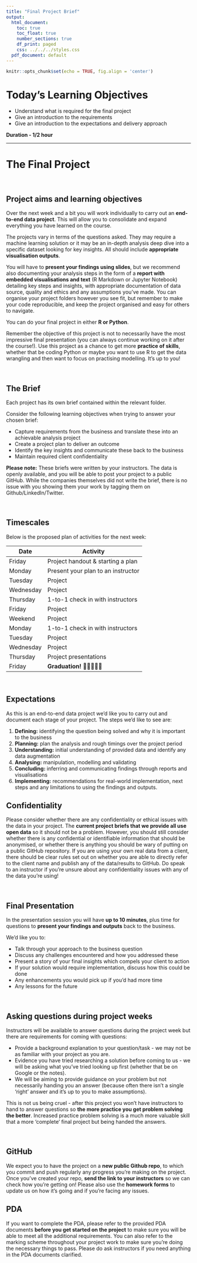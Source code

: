 ```yaml
---
title: "Final Project Brief"
output:
  html_document:
    toc: true
    toc_float: true
    number_sections: true
    df_print: paged
    css: ../../../styles.css
  pdf_document: default
---
```



```r
knitr::opts_chunk$set(echo = TRUE, fig.align = 'center')
```

# Today's Learning Objectives<br>

* Understand what is required for the final project
* Give an introduction to the requirements
* Give an introduction to the expectations and delivery approach

**Duration - 1/2 hour**<br>

<hr>

# The Final Project

<br> 

## Project aims and learning objectives

Over the next week and a bit you will work individually to carry out an **end-to-end data project**. This will allow you to consolidate and expand everything you have learned on the course.

The projects vary in terms of the questions asked. They may require a machine learning solution or it may be an in-depth analysis deep dive into a specific dataset looking for key insights. All should include **appropriate visualisation outputs**.

You will have to **present your findings using slides**, but we recommend also documenting your analysis steps in the form of a **report with embedded visualisations and text** (R Markdown or Jupyter Notebook) detailing key steps and insights, with appropriate documentation of data source, quality and ethics and any assumptions you've made. You can organise your project folders however you see fit, but remember to make your code reproducible, and keep the project organised and easy for others to navigate.

You can do your final project in either **R or Python**.

Remember the objective of this project is not to necessarily have the most impressive final presentation (you can always continue working on it after the course!). Use this project as a chance to get more **practice of skills**, whether that be coding Python or maybe you want to use R to get the data wrangling and then want to focus on practising modelling. It's up to you! 

<br> 

## The Brief

Each project has its own brief contained within the relevant folder.

Consider the following learning objectives when trying to answer your chosen brief:

* Capture requirements from the business and translate these into an achievable analysis project
* Create a project plan to deliver an outcome
* Identify the key insights and communicate these back to the business
* Maintain required client confidentiality

<div class="emphasis">

**Please note:** These briefs were written by your instructors. The data is openly available, and you will be able to post your project to a public GitHub. While the companies themselves did not write the brief, there is no issue with you showing them your work by tagging them on Github/LinkedIn/Twitter.

</div>

<br>

## Timescales

Below is the proposed plan of activities for the next week:

| Date | Activity |
|-----------------|-------------------------------------|
| Friday    | Project handout & starting a plan |
| Monday    | Present your plan to an instructor |
| Tuesday   | Project |
| Wednesday | Project |
| Thursday  | 1-to-1 check in with instructors |
| Friday    | Project |
| Weekend   | Project |
| Monday    | 1-to-1 check in with instructors |
| Tuesday   | Project |
| Wednesday | Project |
| Thursday  | Project presentations |
| Friday    | **Graduation!** 🎂🥂🎈🎉🎊 |

<br> 

## Expectations

As this is an end-to-end data project we'd like you to carry out and document each stage of your project. The steps we'd like to see are:

1.	**Defining:** identifying the question being solved and why it is important to the business
2.	**Planning:** plan the analysis and rough timings over the project period
3.	**Understanding:** initial understanding of provided data and identify any data augmentation
4.	**Analysing:** manipulation, modelling and validating
5.	**Concluding:** inferring and communicating findings through reports and visualisations
6.	**Implementing:** recommendations for real-world implementation, next steps and any limitations to using the findings and outputs.


## Confidentiality 

Please consider whether there are any confidentiality or ethical issues with the data in your project. The **current project briefs that we provide all use open data** so it should not be a problem. However, you should still consider whether there is any confidential or identifiable information that should be anonymised, or whether there is anything you should be wary of putting on a public GitHub repository. If you are using your own real data from a client, there should be clear rules set out on whether you are able to directly refer to the client name and publish any of the data/results to GitHub. Do speak to an instructor if you're unsure about any confidentiality issues with any of the data you're using!

<br> 

## Final Presentation

In the presentation session you will have **up to 10 minutes**, plus time for questions to **present your findings and outputs** back to the business. 

We'd like you to:

* Talk through your approach to the business question
* Discuss any challenges encountered and how you addressed these
* Present a story of your final insights which compels your client to action
* If your solution would require implementation, discuss how this could be done
* Any enhancements you would pick up if you'd had more time
* Any lessons for the future

<br> 

## Asking questions during project weeks 

Instructors will be available to answer questions during the project week but there are requirements for coming with questions:

* Provide a background explanation to your question/task - we may not be as familiar with your project as you are. 
* Evidence you have tried researching a solution before coming to us - we will be asking what you've tried looking up first (whether that be on Google or the notes).  
* We will be aiming to  provide guidance on your problem but not necessarily handing you an answer (because often there isn't a single 'right' answer and it's up to you to make assumptions). 

This is not us being cruel - after this project you won't have instructors to hand to answer questions so **the more practice you get problem solving the better**. Increased practice problem solving is a much more valuable skill that a more 'complete' final project but being handed the answers. 

<br> 

## GitHub

We expect you to have the project on a **new public Github repo**, to which you commit and push regularly any progress you're making on the project. Once you've created your repo, **send the link to your instructors** so we can check how you're getting on! Please also use the **homework forms** to update us on how it's going and if you're facing any issues.

## PDA

If you want to complete the PDA, please refer to the provided PDA documents **before you get started on the project** to make sure you will be able to meet all the additional requirements. You can also refer to the marking scheme throughout your project work to make sure you're doing the necessary things to pass. Please do ask instructors if you need anything in the PDA documents clarified.